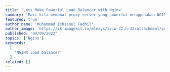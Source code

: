 ---
title: 'Lets Make Powerful Load Balancer with Nginx'
summary: 'Mari kita membuat proxy server yang powerful menggunakan NGINX'
featured: true
author_name: 'Muhammad Ichsanul Fadhil'
author_image: 'https://ik.imagekit.io/mlnzyx/tr:w-32,h-32/attachment/profile.webp'
published: '09/09/2022'
topics: ['Nginx']
keywords:
  [
    'NGINX load balancer'
  ]
related: []
---

